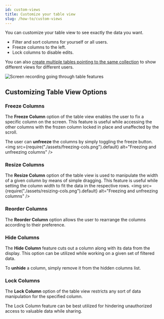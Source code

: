 ```yaml
---
id: custom-views
title: Customize your table view
slug: /how-to/custom-views
---
```


You can customize your table view to see exactly the data you want.

- Filter and sort columns for yourself or all users.
- Freeze columns to the left.
- Lock columns to disable edits.

You can also
[create multiple tables pointing to the same collection](./multiple-tables.mdx)
to show different views for different users.

![Screen recording going through table features](./assets/FilterSortFreezeLock.gif)

## Customizing Table View Options

### Freeze Columns
The **Freeze Column** option of the table view enables the user to fix a specific column on the screen. 
This feature is useful while accessing the other columns with the frozen column locked in place and 
unaffected by the scroll.

The user can **unfreeze** the columns by simply toggling the freeze button.
<img
  src={require("./assets/freezing-cols.png").default}
  alt="Freezing and unfreezing columns"
/>

### Resize Columns
The **Resize Column** option of the table view is used to manipulate the width of a given column 
by means of simple dragging. 
This feature is useful while setting the column width to fit the data in the respective rows.
<img
  src={require("./assets/resizing-cols.png").default}
  alt="Freezing and unfreezing columns"
/>

### Reorder Columns
The **Reorder Column** option allows the user to rearrange the columns according to their preference.

### Hide Columns
The **Hide Column** feature cuts out a column along with its data from the display. 
This option can be utilized while working on a given set of filtered data.

To **unhide** a column, simply remove it from the hidden columns list.

### Lock Columns
The **Lock Column** option of the table view restricts any sort of data manipulation for the specified column.

The Lock Column feature can be best utilized for hindering unauthorized access to valuable data while sharing.